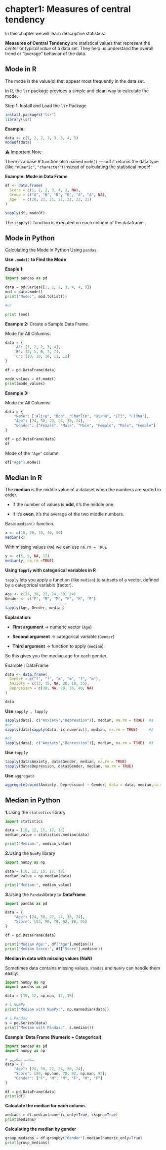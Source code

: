 # chapter1: Measures of central tendency

In this chapter we will learn descriptive statistics.

**Measures of Central Tendency** are statistical values that represent the *center* or *typical value* of a data set. They help us understand the overall trend or “average” behavior of the data.

## Mode in R

The mode is the value(s) that appear most frequently in the data set.

In R, the `lsr` package provides a simple and clean way to calculate the mode.

Step 1: Install and Load the `lsr` Package

```r
install.packages("lsr")
library(lsr)
```

**Example:**

```r
data <- c(1, 2, 2, 3, 3, 3, 4, 5)
modeOf(data)
```

⚠️ Important Note

There is a base R function also named `mode()` — but it returns the data type (like `"numeric"`, `"character"`) instead of calculating the statistical mode!

**Example: Mode in Data Frame**

```r
df <- data.frame(
  Score = c(1, 2, 2, 3, 4, 3, NA),
  Group = c("A", "B", "B", "B", "A", "A", NA),
  Age   = c(20, 22, 21, 22, 21, 22, 21)
)

sapply(df, modeOf)
```

The `sapply()` function is executed on each column of the dataframe.

## Mode in Python

Calculating the Mode in Python Using `pandas`

**Use `.mode()` to Find the Mode**

**Exaple 1:**

```python
import pandas as pd

data = pd.Series([1, 2, 2, 3, 4, 4, 5])
mod = data.mode()
print("Mode:", mod.tolist())

#or

print (mod)

```

**Example 2:** Create a Sample Data Frame.

Mode for All Columns:

```python
data = {
    'A': [1, 2, 2, 3, 4],
    'B': [5, 5, 6, 7, 7],
    'C': [10, 10, 10, 11, 12]
}

df = pd.DataFrame(data)

mode_values = df.mode()
print(mode_values)
```

**Example 3:**

Mode for All Columns:

```python
data = {
    "Name": ["Alice", "Bob", "Charlie", "Diana", "Eli", "Fiona"],
    "Age": [24, 30, 22, 24, 30, 24],
    "Gender": ["Female", "Male", "Male", "Female", "Male", "Female"]
}

df = pd.DataFrame(data)
df
```

Mode of the `"Age"` column:

```python
df["Age"].mode()
```

## Median in R

The **median** is the middle value of a dataset when the numbers are sorted in order.

-   If the number of values is **odd**, it’s the middle one.

-   If it’s **even**, it’s the average of the two middle numbers.

Basic `median()` function.

```r
x <- c(10, 20, 30, 40, 50)
median(x)
```

With missing values (`NA`) we can use `na.rm = TRUE`

```r
y <- c(5, 8, NA, 12)
median(y, na.rm =TRUE)

```

**Using `tapply` with categorical variables in R**

`tapply` lets you apply a function (like `median`) to subsets of a vector, defined by a categorical variable (factor).

```r
Age <- c(24, 30, 22, 24, 30, 24)
Gender <- c("F", "M", "M", "F", "M", "F")

tapply(Age, Gender, median)
```

**Explanation:**

-   **First argument** → numeric vector (`Age`)

-   **Second argument** → categorical variable (`Gender`)

-   **Third argument** → function to apply (`median`)

So this gives you the median age for each gender.

Example : DataFrame

```r
data <- data.frame(
  Gender = c("f", "f", "m", "m", "f", "m"),
  Anxiety = c(12, 15, NA, 20, 18, 25),
  Depression = c(30, NA, 28, 35, 40, NA)
)

data
```

**Use** `sapply , lapply`

```r
sapply(data[, c("Anxiety","Depression")], median, na.rm = TRUE)  #1
#or
sapply(data[sapply(data, is.numeric)], median, na.rm = TRUE)     #2

#or
lapply(data[, c("Anxiety","Depression")], median, na.rm = TRUE)  #3
```

**Use** `tapply`

```r
tapply(data$Anxiety, data$Gender, median, na.rm = TRUE)
tapply(data$Depression, data$Gender, median, na.rm = TRUE)
```

**Use** `aggregate`

```r
aggregate(cbind(Anxiety, Depression) ~ Gender, data = data, median,na.rm = TRUE)
```

## Median in Python

**1.**Using the `statistics` library

```python
import statistics

data = [10, 12, 15, 17, 18]
median_value = statistics.median(data)

print("Median:", median_value)
```

**2.**Using the `NumPy` library

```python
import numpy as np

data = [10, 12, 15, 17, 18]
median_value = np.median(data)

print("Median:", median_value)
```

**3.**Using the `Pandas`library to **DataFrame**

```python
import pandas as pd

data = {
    "Age": [24, 30, 22, 24, 30, 24],
    "Score": [85, 90, 78, 92, 88, 95]
}

df = pd.DataFrame(data)

print("Median Age:", df["Age"].median())
print("Median Score:", df["Score"].median())
```

**Median in data with missing values ​​(NaN)**

Sometimes data contains missing values. `Pandas` and `NumPy` can handle them easily:

```python
import numpy as np
import pandas as pd

data = [10, 12, np.nan, 17, 18]

# با NumPy
print("Median with NumPy:", np.nanmedian(data))

# با Pandas
s = pd.Series(data)
print("Median with Pandas:", s.median())
```

**Example :Data Frame (Numeric + Categorical)**

```python
import pandas as pd
import numpy as np

# ساخت دیتافریم
data = {
    "Age": [24, 30, 22, 24, 30, 24],
    "Score": [85, np.nan, 78, 92, np.nan, 95],
    "Gender": ["F", "M", "M", "F", "M", "F"]
}

df = pd.DataFrame(data)
print(df)
```

**Calculate the median for each column.**

```python
medians = df.median(numeric_only=True, skipna=True)
print(medians)
```

**Calculating the median by gender**

```python
group_medians = df.groupby("Gender").median(numeric_only=True)
print(group_medians)
```

